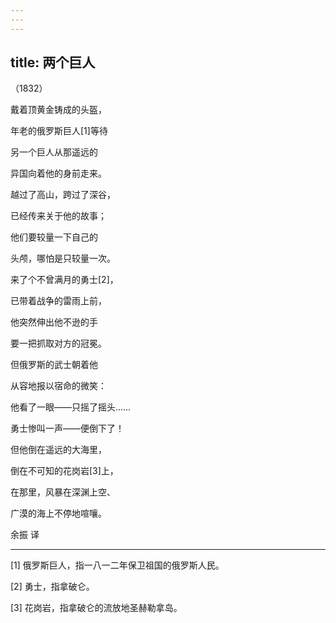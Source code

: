 ```yaml
---
---
---
```

title: 两个巨人
---




（1832）

戴着顶黄金铸成的头盔，

年老的俄罗斯巨人[1]等待

另一个巨人从那遥远的

异国向着他的身前走来。





越过了高山，跨过了深谷，

已经传来关于他的故事；

他们要较量一下自己的

头颅，哪怕是只较量一次。





来了个不曾满月的勇士[2]，

已带着战争的雷雨上前，

他突然伸出他不逊的手

要一把抓取对方的冠冕。





但俄罗斯的武士朝着他

从容地报以宿命的微笑：

他看了一眼——只摇了摇头……

勇士惨叫一声——便倒下了！





但他倒在遥远的大海里，

倒在不可知的花岗岩[3]上，

在那里，风暴在深渊上空、

广漠的海上不停地喧嚷。

余振 译



* * *



[1] 俄罗斯巨人，指一八一二年保卫祖国的俄罗斯人民。

[2] 勇士，指拿破仑。

[3] 花岗岩，指拿破仑的流放地圣赫勒拿岛。